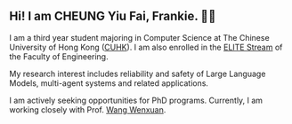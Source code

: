 ## Hi! I am CHEUNG Yiu Fai, Frankie. 👋🏻

I am a third year student majoring in Computer Science at The Chinese University of Hong Kong ([CUHK](https://www.cuhk.edu.hk/english/index.html)). I am also enrolled in the [ELITE Stream](https://www.erg.cuhk.edu.hk/erg/Elite) of the Faculty of Engineering.

My research interest includes reliability and safety of Large Language Models, multi-agent systems and related applications.

I am actively seeking opportunities for PhD programs. Currently, I am working closely with Prof. [Wang Wenxuan](https://jarviswang94.github.io/).
